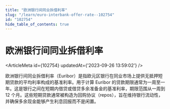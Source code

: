 ```yaml
---
title: "欧洲银行间同业拆借利率"
slug: "/learn/euro-interbank-offer-rate--102754"
id: "102754"
hide_table_of_contents: true
---
```



# 欧洲银行间同业拆借利率

<ArticleMeta id={102754} updatedAt={'2023-09-26 13:59:02'} />
<div className='border-solid border-b border-t-0 my-4 border-[var(--ifm-color-gray-300)]' />

欧洲银行间同业拆借利率（Euribor）是指欧元区银行在同业市场上提供无抵押短期贷款的平均利率构成的基准利率。用于计算 Euribor 的贷款期限通常为一周至一年。这是银行之间在短期内借贷或借贷多余准备金的基准利率，期限范围从一周到 12 个月。这些短期贷款通常被构造为回购协议（repos），旨在维持银行流动性，并确保多余现金能够产生利息回报而不是闲置。

